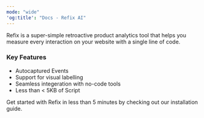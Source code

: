 ```yaml
---
mode: "wide"
'og:title': "Docs - Refix AI"
---
```


Refix is a super-simple retroactive product analytics tool that helps you measure every interaction on your website with a single line of code.

### Key Features
- Autocaptured Events 
- Support for visual labelling
- Seamless integeration with no-code tools 
- Less than < 5KB of Script 

Get started with Refix in less than 5 minutes by checking out our installation guide. 

